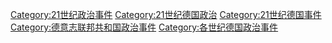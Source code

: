 [[Category:21世纪政治事件|Category:21世纪政治事件]]
[[Category:21世纪德国政治|Category:21世纪德国政治]]
[[Category:21世纪德国事件|Category:21世纪德国事件]]
[[Category:德意志联邦共和国政治事件|Category:德意志联邦共和国政治事件]]
[[Category:各世纪德国政治事件|Category:各世纪德国政治事件]]